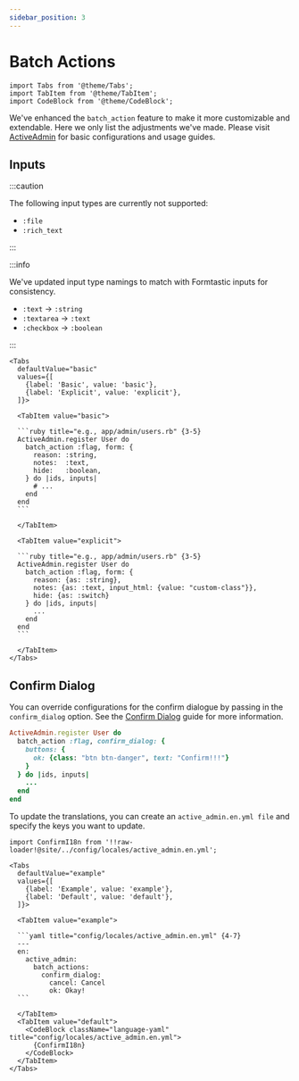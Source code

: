 ```yaml
---
sidebar_position: 3
---
```


# Batch Actions

````mdx-code-block
import Tabs from '@theme/Tabs';
import TabItem from '@theme/TabItem';
import CodeBlock from '@theme/CodeBlock';
````

We've enhanced the `batch_action` feature to make it more customizable and extendable. Here we only list the adjustments we've made. Please visit [ActiveAdmin] for basic configurations and usage guides.

## Inputs
:::caution

The following input types are currently not supported:
- `:file`
- `:rich_text`

:::

:::info

We've updated input type namings to match with Formtastic inputs for consistency.
- `:text` -> `:string`
- `:textarea` -> `:text`
- `:checkbox` -> `:boolean`

:::


````mdx-code-block
<Tabs
  defaultValue="basic"
  values={[
    {label: 'Basic', value: 'basic'},
    {label: 'Explicit', value: 'explicit'},
  ]}>

  <TabItem value="basic">

  ```ruby title="e.g., app/admin/users.rb" {3-5}
  ActiveAdmin.register User do
    batch_action :flag, form: {
      reason: :string,
      notes:  :text,
      hide:   :boolean,
    } do |ids, inputs|
      # ...
    end
  end
  ```

  </TabItem>

  <TabItem value="explicit">

  ```ruby title="e.g., app/admin/users.rb" {3-5}
  ActiveAdmin.register User do
    batch_action :flag, form: {
      reason: {as: :string},
      notes: {as: :text, input_html: {value: "custom-class"}},
      hide: {as: :switch}
    } do |ids, inputs|
      ...
    end
  end
  ```

  </TabItem>
</Tabs>
````

## Confirm Dialog
You can override configurations for the confirm dialogue by passing in the `confirm_dialog` option. See the [Confirm Dialog] guide for more information.

```ruby title="e.g., app/admin/users.rb" {2-5}
ActiveAdmin.register User do
  batch_action :flag, confirm_dialog: {
    buttons: {
      ok: {class: "btn btn-danger", text: "Confirm!!!"}
    }
  } do |ids, inputs|
    ...
  end
end
```

To update the translations, you can create an `active_admin.en.yml file` and specify the keys you want to update.
````mdx-code-block
import ConfirmI18n from '!!raw-loader!@site/../config/locales/active_admin.en.yml';

<Tabs
  defaultValue="example"
  values={[
    {label: 'Example', value: 'example'},
    {label: 'Default', value: 'default'},
  ]}>

  <TabItem value="example">

  ```yaml title="config/locales/active_admin.en.yml" {4-7}
  ---
  en:
    active_admin:
      batch_actions:
        confirm_dialog:
          cancel: Cancel
          ok: Okay!
  ```

  </TabItem>
  <TabItem value="default">
    <CodeBlock className="language-yaml" title="config/locales/active_admin.en.yml">
      {ConfirmI18n}
    </CodeBlock>
  </TabItem>
</Tabs>
````

[ActiveAdmin]: https://activeadmin.info/9-batch-actions.html
[Customizing the Form]: /docs/guides/customizing-the-form
[Confirm Dialog]: /docs/guides/confirm-dialog
